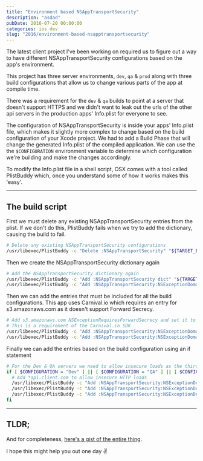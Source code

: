 ```yaml
---
title: "Environment based NSAppTransportSecurity"
description: "asdad"
pubDate: 2016-07-20 00:00:00
categories: ios dev
slug: "2016/environment-based-nsapptransportsecurity"
---
```


The latest client project I've been working on required us to figure out a way to have different NSAppTransportSecurity configurations based on the app's environment.

This project has three server environments, `dev`, `qa` & `prod` along with three build configurations that allow us to change various parts of the app at compile time.

There was a requirement for the `dev` & `qa` builds to point at a server that doesn't support HTTPS and we didn't want to leak out the urls of the other api servers in the production apps' Info.plist for everyone to see.

The configuration of NSAppTransportSecurity is inside your apps' Info.plist file, which makes it slightly more complex to change based on the build configuration of your Xcode project. We had to add a Build Phase that will change the generated Info.plist of the compiled application. We can use the the `$CONFIGURATION` environment variable to determine which configuration we're building and make the changes accordingly.

To modify the Info.plist file in a shell script, OSX comes with a tool called PlistBuddy which, once you understand some of how it works makes this 'easy'.

<hr />

## The build script

First we must delete any existing NSAppTransportSecurity entries from the plist. If we don't do this, PlistBuddy fails when we try to add the dictionary, causing the build to fail.

```sh
# Delete any existing NSAppTransportSecurity configurations
/usr/libexec/PlistBuddy -c "Delete :NSAppTransportSecurity" "${TARGET_BUILD_DIR}/${INFOPLIST_PATH}"
```

Then we create the NSAppTransportSecurity dictionary again

```sh
# Add the NSAppTransportSecurity dictionary again
/usr/libexec/PlistBuddy -c "Add :NSAppTransportSecurity dict" "${TARGET_BUILD_DIR}/${INFOPLIST_PATH}"
/usr/libexec/PlistBuddy -c "Add :NSAppTransportSecurity:NSExceptionDomains dict" "${TARGET_BUILD_DIR}/${INFOPLIST_PATH}"
```

Then we can add the entries that must be included for all the build configurations. This app uses Carnival.io which requires an entry for s3.amazonaws.com as it doesn't support Forward Secrecy.

```sh
# Add s3.amazonaws.com NSExceptionRequiresForwardSecrecy and set it to false
# This is a requirement of the Carnival.io SDK
/usr/libexec/PlistBuddy -c "Add :NSAppTransportSecurity:NSExceptionDomains:s3.amazonaws.com dict" "${TARGET_BUILD_DIR}/${INFOPLIST_PATH}"
/usr/libexec/PlistBuddy -c "Add :NSAppTransportSecurity:NSExceptionDomains:s3.amazonaws.com:NSExceptionRequiresForwardSecrecy bool false" "${TARGET_BUILD_DIR}/${INFOPLIST_PATH}"
```

Finally we can add the entries based on the build configuration using an if statement

```sh
# For the Dev & QA servers we need to allow insecure loads as the third party api doesn't have ssl on dev/staging
if [ $CONFIGURATION = "Dev" ] || [ $CONFIGURATION = "QA" ] || [ $CONFIGURATION = "QA-Release" ]; then
  # Add *api.client.com to allow insecure HTTP loads
  /usr/libexec/PlistBuddy -c "Add :NSAppTransportSecurity:NSExceptionDomains:api.client.com dict" "${TARGET_BUILD_DIR}/${INFOPLIST_PATH}"
  /usr/libexec/PlistBuddy -c "Add :NSAppTransportSecurity:NSExceptionDomains:api.client.com:NSTemporaryExceptionAllowsInsecureHTTPLoads bool true" "${TARGET_BUILD_DIR}/${INFOPLIST_PATH}"
  /usr/libexec/PlistBuddy -c "Add :NSAppTransportSecurity:NSExceptionDomains:api.client.com:NSIncludesSubdomains bool true" "${TARGET_BUILD_DIR}/${INFOPLIST_PATH}"
fi
```


<hr />

## TLDR;

And for completeness, [here's a gist of the entire thing](https://gist.github.com/wtsnz/938f8c9f304207d7fa01a3fd42a7c96c).

I hope this might help you out one day ✌️
